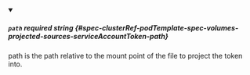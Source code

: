 
<details className="config-field" data-expandable="false" open>
<summary>

##### `path` <span className="config-field-required" data-required="true">required</span> <span className="config-field-type">string</span> <span className="config-field-default"></span> <span className="config-field-enum"></span> {#spec-clusterRef-podTemplate-spec-volumes-projected-sources-serviceAccountToken-path}

path is the path relative to the mount point of the file to project the
token into.

</summary>



</details>
